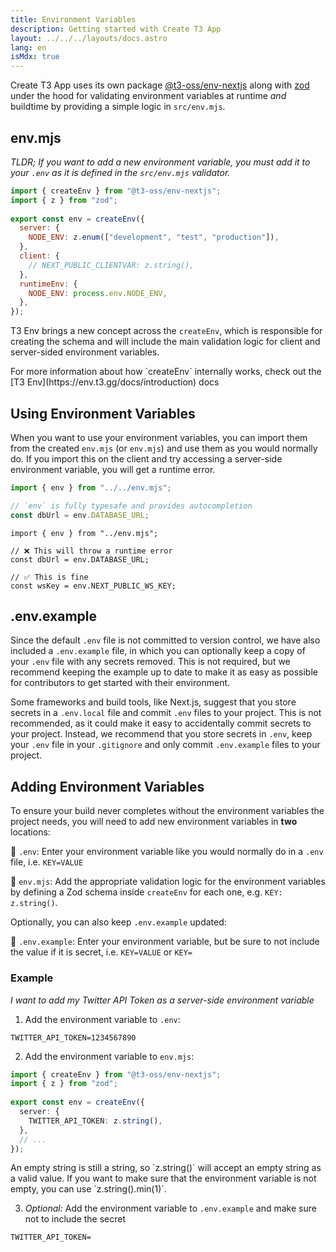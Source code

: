 ```yaml
---
title: Environment Variables
description: Getting started with Create T3 App
layout: ../../../layouts/docs.astro
lang: en
isMdx: true
---
```



Create T3 App uses its own package [@t3-oss/env-nextjs](https://env.t3.gg) along with [zod](https://zod.dev)  under the hood for validating environment variables at runtime _and_ buildtime by providing a simple logic in `src/env.mjs`.

## env.mjs

_TLDR; If you want to add a new environment variable, you must add it to your `.env` as it is defined in the `src/env.mjs` validator._

```ts:env.mjs
import { createEnv } from "@t3-oss/env-nextjs";
import { z } from "zod";
 
export const env = createEnv({
  server: {
    NODE_ENV: z.enum(["development", "test", "production"]),
  },
  client: {
    // NEXT_PUBLIC_CLIENTVAR: z.string(),
  },
  runtimeEnv: {
    NODE_ENV: process.env.NODE_ENV,
  },
});
```

T3 Env brings a new concept across the `createEnv`, which is responsible for creating the schema and will include the main validation logic for client and server-sided environment variables. 

<Callout type="info">
    For more information about how `createEnv` internally works, check out the [T3 Env](https://env.t3.gg/docs/introduction) docs
</Callout>

## Using Environment Variables

When you want to use your environment variables, you can import them from the created `env.mjs` (or `env.mjs`) and use them as you would normally do. If you import this on the client and try accessing a server-side environment variable, you will get a runtime error.

```ts:pages/api/hello.ts
import { env } from "../../env.mjs";

// `env` is fully typesafe and provides autocompletion
const dbUrl = env.DATABASE_URL;
```

```ts:pages/index.tsx
import { env } from "../env.mjs";

// ❌ This will throw a runtime error
const dbUrl = env.DATABASE_URL;

// ✅ This is fine
const wsKey = env.NEXT_PUBLIC_WS_KEY;
```

## .env.example

Since the default `.env` file is not committed to version control, we have also included a `.env.example` file, in which you can optionally keep a copy of your `.env` file with any secrets removed. This is not required, but we recommend keeping the example up to date to make it as easy as possible for contributors to get started with their environment.

Some frameworks and build tools, like Next.js, suggest that you store secrets in a `.env.local` file and commit `.env` files to your project. This is not recommended, as it could make it easy to accidentally commit secrets to your project. Instead, we recommend that you store secrets in `.env`, keep your `.env` file in your `.gitignore` and only commit `.env.example` files to your project.

## Adding Environment Variables

To ensure your build never completes without the environment variables the project needs, you will need to add new environment variables in **two** locations:

📄 `.env`: Enter your environment variable like you would normally do in a `.env` file, i.e. `KEY=VALUE`

📄 `env.mjs`: Add the appropriate validation logic for the environment variables by defining a Zod schema inside `createEnv` for each one, e.g. `KEY: z.string()`.

Optionally, you can also keep `.env.example` updated:

📄 `.env.example`: Enter your environment variable, but be sure to not include the value if it is secret, i.e. `KEY=VALUE` or `KEY=`

### Example

_I want to add my Twitter API Token as a server-side environment variable_

1. Add the environment variable to `.env`:

```
TWITTER_API_TOKEN=1234567890
```

2. Add the environment variable to `env.mjs`:

```ts
import { createEnv } from "@t3-oss/env-nextjs";
import { z } from "zod";
 
export const env = createEnv({
  server: {
    TWITTER_API_TOKEN: z.string(),
  },
  // ...
});
```

<Callout type="info">
  An empty string is still a string, so `z.string()` will accept an empty string
  as a valid value. If you want to make sure that the environment variable is
  not empty, you can use `z.string().min(1)`.
</Callout>

3. _Optional:_ Add the environment variable to `.env.example` and make sure not to include the secret

```
TWITTER_API_TOKEN=
```
